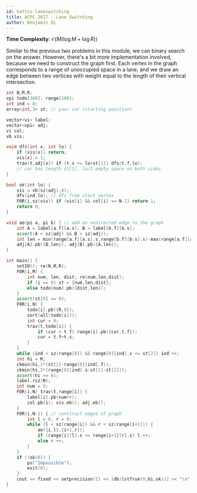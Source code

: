 ```yaml
---
id: kattis-laneswitching
title: ACPC 2017 - Lane Switching
author: Benjamin Qi
---
```


**Time Complexity**: $\mathcal{O}(M(\log M+\log R))$

Similar to the previous two problems in this module, we can binary search on the answer. However, there's a bit more implementation involved, because we need to construct the graph first. Each vertex in the graph corresponds to a range of unoccupied space in a lane, and we draw an edge between two vertices with weight equal to the length of their vertical intersection.

```cpp
int N,M,R;
vpi todo[100], range[100];
int ind = 0; 
array<int,3> st; // your car (starting position)

vector<vi> label;
vector<vpi> adj;
vi col;
vb vis;

void dfs(int x, int lo) {
	if (vis[x]) return;
	vis[x] = 1;
	trav(t,adj[x]) if (t.s >= lo+st[1]) dfs(t.f,lo); 
	// car has length st[1], lo/2 empty space on both sides
}

bool ok(int lo) {
	vis = vb(sz(adj),0);
	dfs(ind,lo); // dfs from start vertex
	F0R(i,sz(vis)) if (vis[i] && col[i] == N-1) return 1;
	return 0;
}

void ae(pi a, pi b) { // add an undirected edge to the graph
	int A = label[a.f][a.s], B = label[b.f][b.s];
	assert(A < sz(adj) && B < sz(adj));
	int len = min(range[a.f][a.s].s,range[b.f][b.s].s)-max(range[a.f][a.s].f,range[b.f][b.s].f);
	adj[A].pb({B,len}), adj[B].pb({A,len});
}

int main() {
	setIO(); re(N,M,R);
	F0R(i,M) {
		int num, len, dist; re(num,len,dist);
		if (i == 0) st = {num,len,dist};
		else todo[num].pb({dist,len});
	}
	assert(st[0] == 0);
	F0R(i,N) {
		todo[i].pb({R,0});
		sort(all(todo[i]));
		int cur = 0;
		trav(t,todo[i]) {
			if (cur < t.f) range[i].pb({cur,t.f});
			cur = t.f+t.s;
		}
	}
	while (ind < sz(range[0]) && range[0][ind].s <= st[2]) ind ++;
	int hi = R;
	ckmin(hi,2*(st[2]-range[0][ind].f));
	ckmin(hi,2*(range[0][ind].s-st[1]-st[2]));
	assert(hi >= 0);
	label.rsz(N);
	int num = 0;
	F0R(i,N) trav(t,range[i]) {
		label[i].pb(num++);
		col.pb(i); vis.eb(); adj.eb();
	}
	F0R(i,N-1) { // construct edges of graph
		int l = 0, r = 0;
		while (l < sz(range[i]) && r < sz(range[i+1])) {
			ae({i,l},{i+1,r});
			if (range[i][l].s <= range[i+1][r].s) l ++;
			else r ++;
		}
	}
	if (!ok(0)) {
		ps("Impossible");
		exit(0);
	}
	cout << fixed << setprecision(1) << (db)lstTrue(0,hi,ok)/2 << "\n";
}
```